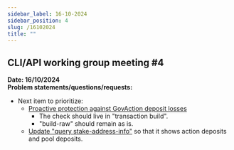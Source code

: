 ```yaml
---
sidebar_label: 16-10-2024
sidebar_position: 4
slug: /16102024
title: ""
---
```

## CLI/API working group meeting #4
**Date: 16/10/2024**  
**Problem statements/questions/requests:**
- Next item to prioritize: 
  - [Proactive protection against GovAction deposit losses](https://github.com/IntersectMBO/cardano-cli/issues/900)
    - The check should live in "transaction build".
    - "build-raw" should remain as is.
  - [Update "query stake-address-info"](https://github.com/IntersectMBO/cardano-cli/issues/954) so that it shows action deposits and pool deposits. 
